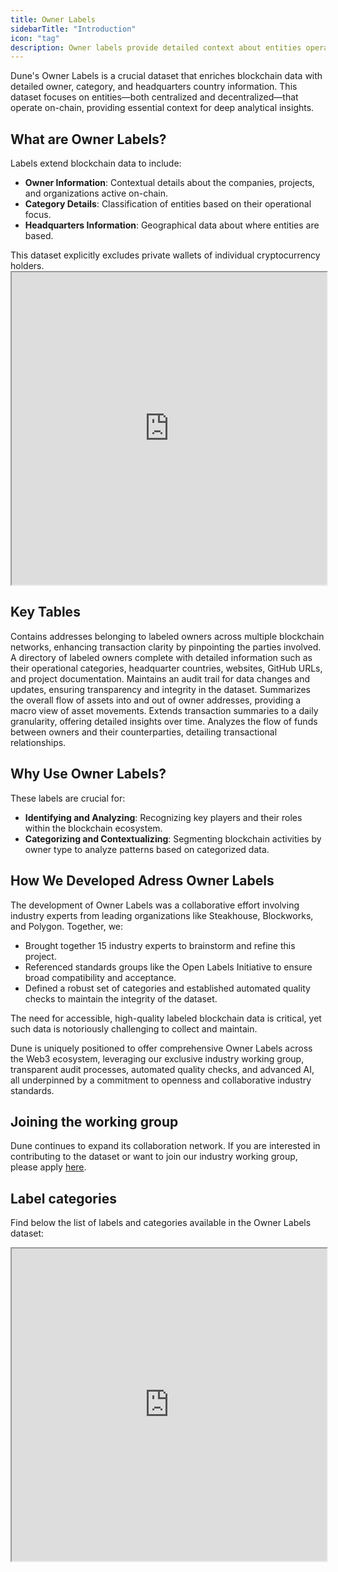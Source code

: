 ```yaml
---
title: Owner Labels
sidebarTitle: "Introduction"
icon: "tag"
description: Owner labels provide detailed context about entities operating on-chain, enriching blockchain data with owner, category, and headquarters information.
---
```


Dune's Owner Labels is a crucial dataset that enriches blockchain data with detailed owner, category, and headquarters country information. This dataset focuses on entities—both centralized and decentralized—that operate on-chain, providing essential context for deep analytical insights.

## What are Owner Labels?

Labels extend blockchain data to include:

- **Owner Information**: Contextual details about the companies, projects, and organizations active on-chain.
- **Category Details**: Classification of entities based on their operational focus.
- **Headquarters Information**: Geographical data about where entities are based.

<Note>
  This dataset explicitly excludes private wallets of individual cryptocurrency
  holders.
</Note>


<div>
  <iframe
    src="https://dune.com/embeds/3730609/6274344/"
    width="100%"
    height="500px"
  ></iframe>
</div>


## Key Tables

<CardGroup cols={2}>
  <Card
    title="Owner Addresses"
    icon="address-card"
    href="/data-catalog/spellbook/labels/owners/owner-addresses"
  > 
    Contains addresses belonging to labeled owners across multiple blockchain
    networks, enhancing transaction clarity by pinpointing the parties involved.
  </Card>
  <Card
    title="Owner Details"
    icon="circle-info"
    href="/data-catalog/spellbook/labels/owners/owner-details"
  >
    A directory of labeled owners complete with detailed information such as
    their operational categories, headquarter countries, websites, GitHub URLs,
    and project documentation.
  </Card>
  <Card
    title="Audit Trail"
    icon="shoe-prints"
    href="/data-catalog/spellbook/labels/owners/audit"
  >
    Maintains an audit trail for data changes and updates, ensuring transparency
    and integrity in the dataset.
  </Card>
  <Card
    title="Summary Transactions"
    icon="rectangle-list"
    href="/data-catalog/spellbook/labels/owners/value-flows/transfer-summary"
  >
    Summarizes the overall flow of assets into and out of owner addresses,
    providing a macro view of asset movements.
  </Card>
  <Card
    title="Daily Transactions"
    icon="calendar-days"
    href="/data-catalog/spellbook/labels/owners/value-flows/transfer-summary-daily"
  >
    Extends transaction summaries to a daily granularity, offering detailed
    insights over time.
  </Card>
  <Card
    title="Counterparty Transactions" 
    icon="rotate-reverse"
    href="/data-catalog/spellbook/labels/owners/value-flows/counterparty-summary"
  >
    Analyzes the flow of funds between owners and their counterparties,
    detailing transactional relationships.
  </Card>
</CardGroup>

## Why Use Owner Labels?

These labels are crucial for:

- **Identifying and Analyzing**: Recognizing key players and their roles within the blockchain ecosystem.
- **Categorizing and Contextualizing**: Segmenting blockchain activities by owner type to analyze patterns based on categorized data.

## How We Developed Adress Owner Labels

The development of Owner Labels was a collaborative effort involving industry experts from leading organizations like Steakhouse, Blockworks, and Polygon. Together, we:

- Brought together 15 industry experts to brainstorm and refine this project.
- Referenced standards groups like the Open Labels Initiative to ensure broad compatibility and acceptance.
- Defined a robust set of categories and established automated quality checks to maintain the integrity of the dataset.

The need for accessible, high-quality labeled blockchain data is critical, yet such data is notoriously challenging to collect and maintain. 

Dune is uniquely positioned to offer comprehensive Owner Labels across the Web3 ecosystem, leveraging our exclusive industry working group, transparent audit processes, automated quality checks, and advanced AI, all underpinned by a commitment to openness and collaborative industry standards.


## Joining the working group

Dune continues to expand its collaboration network. If you are interested in contributing to the dataset or want to join our industry working group, please apply [here](mailto:labels@dune.com).

## Label categories

Find below the list of labels and categories available in the Owner Labels dataset:

<div>
    <iframe
        src="https://dune.com/embeds/3730731/6274574/"
        width="100%"
        height="500px"
    ></iframe>
</div>
